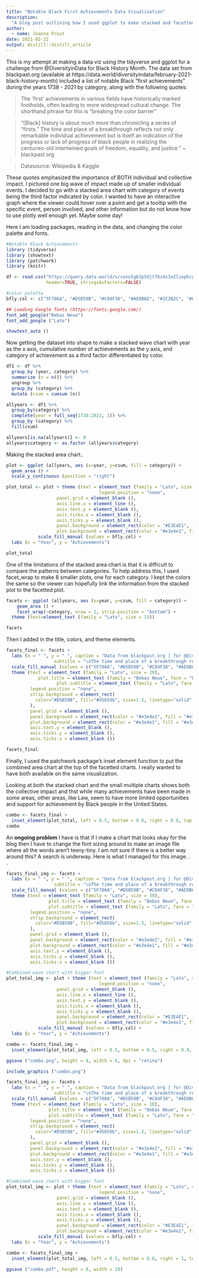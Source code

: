```yaml
---
title: "Notable Black First Achievements Data Visualization"
description: 
  "A blog post outlining how I used ggplot to make stacked and facetted area plots looking at cumulative events over time."
author:
  - name: Joanna Prout
date: 2021-02-22
output: distill::distill_article
---
```


This is my attempt at making a data viz using the tidyverse and ggplot for a challenge from @DiversityinData for Black History Month.  The data set from blackpast.org (available at https://data.world/diversityindata/february-2021-black-history-month) included a list of notable Black "first achievements" during the years 1738 - 2021 by category, along with the following quotes:


> The 'first' achievements in various fields have historically marked footholds, often leading to more  widespread cultural change. The shorthand phrase for this is "breaking the color barrier"

>"[Black] history is about much more than chronicling a series of “firsts.”  The time and place of a breakthrough reflects not only remarkable individual achievement but is itself an indication of the progress or lack of progress of black people in realizing the centuries-old intertwined goals of freedom, equality, and justice." ~ blackpast.org

>Datasource: Wikipedia & Kaggle


These quotes emphasized the importance of BOTH individual and collective impact. I pictured one big wave of impact made up of smaller individual events. I decided to go with a stacked area chart with category of events being the third factor indicated by color.  I wanted to have an interactive graph where the viewer could hover over a point and get a tooltip with the specific event, person involved, and other information but do not know how to use plotly well enough yet.  Maybe some day!


Here I am loading packages, reading in the data, and changing the color palette and fonts.

```r
#Notable Black Achievements
library (tidyverse)
library (showtext)
library (patchwork)
library (knitr)

df <- read.csv("https://query.data.world/s/conu5g63p5djt76z4v3x2liephcggn", 
               header=TRUE, stringsAsFactors=FALSE)

#color palette
bfly.col <- c("5F706A", "#D5B59B", "#C84F36", "#AE8B6D", "#2C2B2C", "#61A89D", "#E7965F", "#793324")

## Loading Google fonts (https://fonts.google.com/)
font_add_google("Bebas Neue")
font_add_google ("Lato")

showtext_auto ()

```

Now getting the dataset into shape to make a stacked wave chart with year as the x axis, cumulative number of achievements as the y axis, and category of achievement as a third factor differentiated by color.  

```r
df1 <- df %>%
  group_by (year, category) %>%
  summarize (n = n()) %>%
  ungroup %>%
  group_by (category) %>%
  mutate (csum = cumsum (n))

allyears <- df1 %>% 
  group_by(category) %>% 
  complete(year = full_seq(1738:2021, 1)) %>% 
  group_by (category) %>%
  fill(csum)

allyears[is.na(allyears)] <- 0
allyears$category <- as.factor (allyears$category)

```

Making the stacked area chart..

```r
plot <- ggplot (allyears, aes (x=year, y=csum, fill = category)) + 
  geom_area () + 
  scale_y_continuous (position = "right")

plot_total <- plot + theme (text = element_text (family = "Lato", size = 15),
                                   legend.position = "none",
                   panel.grid = element_blank (),
                   axis.line.x = element_line (),
                   axis.text.y = element_blank (),
                   axis.ticks.x = element_blank (),
                   axis.ticks.y = element_blank (),
                   panel.background = element_rect(color = "#E3E4E1", fill = "#E3E4E1"), #ice cube
                   plot.background = element_rect(color = "#e3e4e1", fill = "#e3e4e1")) +
            scale_fill_manual (values = bfly.col) +
  labs (x = "Year", y = "Achievements")

plot_total
```

One of the limitations of the stacked area chart is that it is difficult to compare the patterns between categories.  To help address this, I used facet_wrap to make 8 smaller plots, one for each category.  I kept the colors the same so the viewer can hopefully link the information from the stacked plot to the facetted plot.

```r
facets <- ggplot (allyears, aes (x=year, y=csum, fill = category)) + 
    geom_area () +
    facet_wrap(~category, nrow = 2, strip.position = "bottom") +
  theme (text=element_text (family = "Lato", size = 15))

facets

```

Then I added in the title, colors, and theme elements.

```r
facets_final <- facets +  
  labs (x = " ", y = " ", caption = "Data from blackpast.org | for @DiversityinData | graphic @joieprout", title = "\nBlack history is about more than chronicling a series of 'firsts'",
                  subtitle = "\nThe time and place of a breakthrough reflects \nnot only remarkable individual achievement\nbut is itself an indication of the progress \nor lack of progress of Black people\nin realizing the centuries-old intertwined goals\nof freedom, equality, and justice. \n\n~ blackpast.org") +
  scale_fill_manual (values = c("5F706A", "#D5B59B", "#C84F36", "#AE8B6D", "#2C2B2C", "#61A89D", "#E7965F", "#793324")) +
  theme (text = element_text (family = "Lato", size = 20),
            plot.title = element_text (family = "Bebas Neue", face = "bold", size = 30),
                   plot.subtitle = element_text (family = "Lato", face = "italic", size = 20),
         legend.position = "none",
         strip.background = element_rect(
           color="#D5B59B", fill="#d5b59b", size=1.5, linetype="solid"
         ),
         panel.grid = element_blank (),
         panel.background = element_rect(color = "#e3e4e1", fill = "#e3e4e1"),
         plot.background = element_rect(color = "#e3e4e1", fill = "#e3e4e1"),
         axis.text.y = element_blank (),
         axis.ticks.y = element_blank (),
         axis.ticks.x = element_blank ()) 

facets_final
```

Finally, I used the patchwork package's inset element function to put the combined area chart at the top of the facetted charts.  I really wanted to have both available on the same visualization.

Looking at both the stacked chart and the small multiple charts shows both the collective impact and thst while many achievements have been made in some areas, other areas, like Law, seem to have more limited opportunities and support for achievement by Black people in the United States.  

```r
combo <- facets_final + 
  inset_element(plot_total, left = 0.5, bottom = 0.6, right = 0.9, top = 0.9, align_to = 'full')
combo

```

An **ongoing problem** I have is that if I make a chart that looks okay for the blog then I have to change the font sizing around to make an image file where all the words aren't teeny-tiny.  I am not sure if there is a better way around this? A search is underway. Here is what I managed for this image. . .

```r
facets_final_img <- facets +  
  labs (x = " ", y = " ", caption = "Data from blackpast.org | for @DiversityinData | graphic @joieprout", title = "\nBlack history is about more than chronicling a series of 'firsts'",
                  subtitle = "\nThe time and place of a breakthrough reflects \nnot only remarkable individual achievement\nbut is itself an indication of the progress \nor lack of progress of Black people\nin realizing the centuries-old intertwined goals\nof freedom, equality, and justice.\n~ blackpast.org") +
  scale_fill_manual (values = c("5F706A", "#D5B59B", "#C84F36", "#AE8B6D", "#2C2B2C", "#61A89D", "#E7965F", "#793324")) +
  theme (text = element_text (family = "Lato", size = 30),
                plot.title = element_text (family = "Bebas Neue", face = "bold", size = 34),
                plot.subtitle = element_text (family = "Lato", face = "italic", lineheight = 0.5, size = 20),
         legend.position = "none",
         strip.background = element_rect(
           color="#D5B59B", fill="#d5b59b", size=1.5, linetype="solid"
         ),
         panel.grid = element_blank (),
         panel.background = element_rect(color = "#e3e4e1", fill = "#e3e4e1"),
         plot.background = element_rect(color = "#e3e4e1", fill = "#e3e4e1"),
         axis.text.y = element_blank (),
         axis.ticks.y = element_blank (),
         axis.ticks.x = element_blank ()) 

#Combined wave chart with bigger font
plot_total_img <- plot + theme (text = element_text (family = "Lato", size = 24),
                                   legend.position = "none",
                   panel.grid = element_blank (),
                   axis.line.x = element_line (),
                   axis.text.y = element_blank (),
                   axis.ticks.x = element_blank (),
                   axis.ticks.y = element_blank (),
                   panel.background = element_rect(color = "#E3E4E1", fill = "#E3E4E1"), #ice cube
                   plot.background = element_rect(color = "#e3e4e1", fill = "#e3e4e1")) +
            scale_fill_manual (values = bfly.col) +
  labs (x = "Year", y = "Achievements")

combo <- facets_final_img + 
  inset_element(plot_total_img, left = 0.5, bottom = 0.5, right = 0.9, top = 0.8, align_to = 'full')

ggsave ("combo.png", height = 4, width = 6, dpi = "retina")
```



```r
include_graphics ("combo.png")
```



```r
facets_final_img <- facets +  
  labs (x = " ", y = " ", caption = "Data from blackpast.org | for @DiversityinData | graphic @joieprout", title = "\nBlack history is about more than chronicling a series of 'firsts'",
                  subtitle = "\nThe time and place of a breakthrough reflects \nnot only remarkable individual achievement\nbut is itself an indication of the progress \nor lack of progress of Black people\nin realizing the centuries-old intertwined goals\nof freedom, equality, and justice.\n~ blackpast.org") +
  scale_fill_manual (values = c("5F706A", "#D5B59B", "#C84F36", "#AE8B6D", "#2C2B2C", "#61A89D", "#E7965F", "#793324")) +
  theme (text = element_text (family = "Lato", size = 18),
                plot.title = element_text (family = "Bebas Neue", face = "bold", size = 30),
                plot.subtitle = element_text (family = "Lato", face = "italic", lineheight = 0.8, size = 16),
         legend.position = "none",
         strip.background = element_rect(
           color="#D5B59B", fill="#d5b59b", size=1.5, linetype="solid"
         ),
         panel.grid = element_blank (),
         panel.background = element_rect(color = "#e3e4e1", fill = "#e3e4e1"),
         plot.background = element_rect(color = "#e3e4e1", fill = "#e3e4e1"),
         axis.text.y = element_blank (),
         axis.ticks.y = element_blank (),
         axis.ticks.x = element_blank ()) 

#Combined wave chart with bigger font
plot_total_img <- plot + theme (text = element_text (family = "Lato", size = 18),
                                   legend.position = "none",
                   panel.grid = element_blank (),
                   axis.line.x = element_line (),
                   axis.text.y = element_blank (),
                   axis.ticks.x = element_blank (),
                   axis.ticks.y = element_blank (),
                   panel.background = element_rect(color = "#E3E4E1", fill = "#E3E4E1"), #ice cube
                   plot.background = element_rect(color = "#e3e4e1", fill = "#e3e4e1")) +
            scale_fill_manual (values = bfly.col) +
  labs (x = "Year", y = "Achievements")

combo <- facets_final_img + 
  inset_element(plot_total_img, left = 0.5, bottom = 0.6, right = 1, top = 0.8, align_to = 'full')

ggsave ("combo.pdf", height = 8, width = 10)

```



